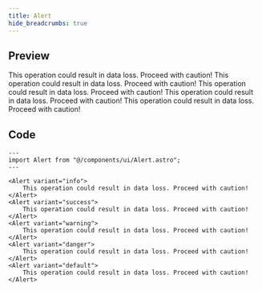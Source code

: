 ```yaml
---
title: Alert
hide_breadcrumbs: true
---
```



## Preview

<div class="flex flex-col gap-2">
<Alert variant="info">
    This operation could result in data loss. Proceed with caution!
</Alert>
<Alert variant="success">
    This operation could result in data loss. Proceed with caution!
</Alert>
<Alert variant="warning">
    This operation could result in data loss. Proceed with caution!
</Alert>
<Alert variant="danger">
    This operation could result in data loss. Proceed with caution!
</Alert>
<Alert variant="default">
    This operation could result in data loss. Proceed with caution!
</Alert>
</div>

## Code

```astro
---
import Alert from "@/components/ui/Alert.astro";
---

<Alert variant="info">
    This operation could result in data loss. Proceed with caution!
</Alert>
<Alert variant="success">
    This operation could result in data loss. Proceed with caution!
</Alert>
<Alert variant="warning">
    This operation could result in data loss. Proceed with caution!
</Alert>
<Alert variant="danger">
    This operation could result in data loss. Proceed with caution!
</Alert>
<Alert variant="default">
    This operation could result in data loss. Proceed with caution!
</Alert>
```
